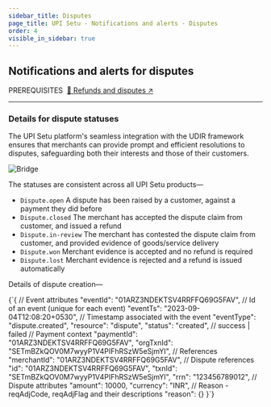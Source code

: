 ```yaml
---
sidebar_title: Disputes
page_title: UPI Setu - Notifications and alerts - Disputes
order: 4
visible_in_sidebar: true
---
```


## Notifications and alerts for disputes

<Text size="small" weight="600">
  PREREQUISITES&nbsp;
</Text>
<a href="/payments/umap/refunds-disputes" target="_self">
  🌟 Refunds and disputes ↗
</a>

<hr class="primary" />

### Details for dispute statuses

The UPI Setu platform's seamless integration with the UDIR framework ensures that merchants can provide prompt and efficient resolutions to disputes, safeguarding both their interests and those of their customers.

<img
  src="https://storage.googleapis.com/strapi-assets/latest/Frame_73/Frame_73.png"
  alt="Bridge"
/>

The statuses are consistent across all UPI Setu products—

<Text>
  <ul>
    <li>
      <code>Dispute.open</code>&nbsp;A dispute has been raised by a customer,
      against a payment they did before
    </li>
    <li>
      <code>Dispute.closed</code>&nbsp;The merchant has accepted the dispute
      claim from customer, and issued a refund
    </li>
    <li>
      <code>Dispute.in-review</code>&nbsp;The merchant has contested the dispute
      claim from customer, and provided evidence of goods/service delivery
    </li>
    <li>
      <code>Dispute.won</code>&nbsp;Merchant evidence is accepted and no refund
      is required
    </li>
    <li>
      <code>Dispute.lost</code>&nbsp;Merchant evidence is rejected and a refund
      is issued automatically
    </li>
  </ul>
</Text>

Details of dispute creation—

<CodeBlockWithCopy language="json">
  {`{
   // Event attributes
   "eventId": "01ARZ3NDEKTSV4RRFFQ69G5FAV", // Id of an event (unique for each event)
   "eventTs": "2023-09-04T12:08:20+0530", // Timestamp associated with the event
   "eventType": "dispute.created",
   "resource": "dispute",
   "status": "created", // success | failed
   // Payment context
   "paymentId": "01ARZ3NDEKTSV4RRFFQ69G5FAV",
   "orgTxnId": "SETmBZkQOV0M7wyyP1V4PIFhRSzW5eSjmYI",
   // References
   "merchantId": "01ARZ3NDEKTSV4RRFFQ69G5FAV",
   // Dispute references
   "id": "01ARZ3NDEKTSV4RRFFQ69G5FAV",
   "txnId": "SETmBZkQOV0M7wyyP1V4PIFhRSzW5eSjmYI",
   "rrn": "123456789012",
   // Dispute attributes
   "amount": 10000,
   "currency": "INR",
   // Reason - reqAdjCode, reqAdjFlag and their descriptions
   "reason": {}
}`}
</CodeBlockWithCopy>
